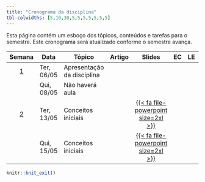 ```yaml
---
title: "Cronograma da disciplina"
tbl-colwidths: [5,10,30,5,5,5,5,5,5,5]
---
```


Esta página contém um esboço dos tópicos, conteúdos e tarefas para o semestre. Este cronograma será atualizado conforme o semestre avança.

<!-- https://fontawesome.com/search?o=r&m=free -->
<!-- https://jpswalsh.github.io/academicons/ -->


<!-- [{{< fa file-pdf size=2xl >}}](/weeks/week-1.html#prepare){aria-label="Week 1 summary"}  |  [️](/slides/lec-1.html "Lecture slides"){aria-label="Lecture 1 slides"}  |       [{{< fa laptop-file size=2xl >}}](/ae/ae-0-movies.html "Application exercise"){aria-label="Application Exercise 0 instructions"} -->

<!-- {{< fa brands r-project size=2xl >}}  -  scripts -->
<!-- {{< fa file-powerpoint size=2xl >}}   -  slides -->
<!-- {{< fa laptop-file size=2xl >}}  -  estudo de caso -->
<!-- {{< fa file-pdf size=2xl >}}  -  artigo -->
<!-- {{< fa table size=2xl >}}  -  tabelas estatisticas -->
<!-- {{< fa-solid fa-file-lines size=2xl >}}  -  exercicios -->

::: column-screen-inset-right
| Semana | Data | Tópico | Artigo | Slides |EC |LE |Script  | Avaliação | Projeto |
|:------:|--------|--------|:------:|:------:|:------:|:------:|:------:|:------:|:------:|
|  [1](programacao/semana-1.html)  | Ter, 06/05 | Apresentação da disciplina |  |  |  |  | | 
|  | Qui, 08/05 | Não haverá aula | |  | | | | | |
|  [2](programacao/semana-2.html)  | Ter, 13/05 | Conceitos iniciais | | [{{< fa file-powerpoint size=2xl >}}](/aulas/Conceitos%20iniciais/conceitos_iniciais.html "Conceitos iniciais"){aria-label="Conceitos iniciais"} | | | | | | 
|  | Qui, 15/05 | Conceitos iniciais | | [{{< fa file-powerpoint size=2xl >}}](/aulas/Conceitos%20iniciais/conceitos_iniciais.html#/importância-da-definição-dos-objetivos "Conceitos iniciais"){aria-label="Conceitos iniciais"} | | | | | |
<!-- |  [3](programacao/semana-3.html)  | Seg, 25/11 | Conceitos básicos | [{{< fa file-pdf size=2xl >}}](artigos/Entendendo_analise_estatistica.pdf)  | [{{< fa file-powerpoint size=2xl >}}️](aulas/Conceitos%20básicos/index.html "Conceitos básicos"){aria-label="Conceitos básicos"}        |  |  |   | -->
<!-- |                           | Qua, 27/11 | Conceitos básicos |  | [{{< fa file-powerpoint size=2xl >}}️](aulas/Conceitos%20básicos/index.html "Conceitos básicos"){aria-label="Conceitos básicos"}   |[ {{< fa laptop-file size=2xl >}}](estudos_de_casos/estudo02.html "Estudo de caso 02"){aria-label="Estudo de caso 02"}  |  | [{{< fa brands r-project size=2xl >}}](/analise_dados/recem_nascidos.html "Script análise de dados"){aria-label="Script análise de dados"} |  |    -->
<!-- |  [4](programacao/semana-4.html)  | Seg, 02/12 | Relato (Série) de casos | [{{< fa file-pdf size=2xl >}}](artigos/relato_de_caso_coronavirus_coracao.pdf) | [{{< fa file-powerpoint size=2xl >}}️](/aulas/Planejamento/index.html "Relato e Séries de casos"){aria-label="Relato e Séries de casos"}    |  |  ||    -->
<!-- |                           | Qua, 04/11 | Estudos de coorte | [{{< fa file-pdf size=2xl >}}](artigos/impacto_funcionalidade_idosos_estudo_coorte.pdf) | [{{< fa file-powerpoint size=2xl >}}️](/aulas/Planejamento/#/estudos-observacionais-analíticos "Estudos de coorte"){aria-label="Estudos de coorte"}  |  |  |  |  |   -->
<!-- |  [5](programacao/semana-5.html)  | Seg, 09/12 | Não haverá aula! (Encontro de Saberes) |  | |  |  ||    -->
<!-- |                           | Qua, 11/12 | Não haverá aula! (Encontro de Saberes) |  |  |  |  |  |  |   -->
<!-- |  [6](programacao/semana-6.html)  | Seg, 16/12 | Estudos caso-controle | [{{< fa file-pdf size=2xl >}}](artigos/fatores_cancer_boca_caso_controle.pdf) | [{{< fa file-powerpoint size=2xl >}}️](/aulas/Planejamento/#/estudo-caso-controle  "Estudos caso-controle"){aria-label="Estudos caso-controle"}    |  |  || -->
<!-- |                           | Qua, 18/12 | Não haverá aula!  |  |  |  |  |  |  |  -->
<!-- |     | 23/12 a 19/01  | Recesso Acadêmico |         |  | | | | | -->
<!-- |  [7](programacao/semana-7.html)  | Seg, 20/01 | Estudos Transversais | [{{< fa file-pdf size=2xl >}}](artigos/Prevalência_fatores_associados_bruxismo_estudo_transversal.pdf) | [{{< fa file-powerpoint size=2xl >}}️   ](/aulas/Planejamento/#/estudos-transversais "Estudos transversais"){aria-label="Estudos transversais"}  |  |  |  |  | -->
<!-- |                           | Qua, 22/01 | Estudos Ecológicos | [{{< fa file-pdf size=2xl >}}](artigos/Aumento_das_internações_por_síndrome_de_Guillain-Barré_no_Brasil_estudo_ecológico.pdf) | [{{< fa file-powerpoint size=2xl >}}️   ](/aulas/Planejamento/#estudos-ecológicos "Estudos ecológicos"){aria-label="Estudos ecológicos"}  |  |  |  |  | -->
<!-- |  [8](programacao/semana-8.html)  | Seg, 27/01 | Ensaios clínicos aleatorizados | [{{< fa file-pdf size=2xl >}}](artigos/Administração orofaríngea de colostro em recém-nascidos com gastrosquise_ensaio clínico randomizado.pdf) | [{{< fa file-powerpoint size=2xl >}}️   ](/aulas/Planejamento/#estudos-experimentais "Ensaios Clínicos Aleatorizados"){aria-label="Ensaios Clínicos Aleatorizados"}  |  |  |  |  | -->
<!-- |                           | Qua, 29/01 | Não haverá aula!  |  |  |  |  |  |  | -->
<!-- |  [9](programacao/semana-9.html)  | Seg, 03/02 | Não haverá aula! |   |  |  | [{{< fa file-lines size=2xl >}}️   ](/exercicios/lista01.html "Lista de Exercícios 01"){aria-label="Lista de Exercícios 01"}   |  | -->
<!-- |                           | Qua, 05/02 | Outros tipos de estudos  |  |[{{< fa file-powerpoint size=2xl >}}️   ](/aulas/Planejamento/#outros-tipos-de-estudo "Outros tipos de estudo"){aria-label="Outros tipos de estudo"}   |  |  |  |  | -->
<!-- |  [10](programacao/semana-10.html)  | Seg, 10/02 | Ensaios clínicos no R |   |[{{< fa file-powerpoint size=2xl >}}️   ](/aulas/Planejamento/ensaios_no_R.html "Ensaios clínicos no R"){aria-label="Ensaios clínicos no R"}   |[ {{< fa laptop-file size=2xl >}}](estudos_de_casos/estudo03.html "Estudo de caso 03"){aria-label="Estudo de caso 03"}   | |[{{< fa brands r-project size=2xl >}}](/analise_dados/ensaio_clinico.html "Script análise de dados"){aria-label="Script análise de dados"}    | -->
<!-- |                           | Qua, 12/02 | Testes diagnósticos  |[{{< fa file-pdf size=2xl >}}](/artigos/Entendendo os testes diagnósticos_P1.pdf)  |[{{< fa file-powerpoint size=2xl >}}️   ](/aulas/Testes%20diagnósticos/testesDiagnosticos.html "Testes diagnósticos"){aria-label="Testes diagnósticos"}   |  |  |  |  | -->
<!-- |  [11](programacao/semana-11.html)  | Seg, 17/02 | Prof. Eduardo Bearzoti | [{{< fa file-pdf size=2xl >}}](/Material Prof Eduardo Bearzoti/Artigo_Original.pdf)  |[{{< fa file-powerpoint size=2xl >}}](/Material Prof Eduardo Bearzoti/Seminario1_Cad.pdf "Razão de chances: Aplicações na área da saúde"){aria-label="Razão de chances: Aplicações na área da saúde"}   |[ {{< fa laptop-file size=2xl >}}](/Material Prof Eduardo Bearzoti/Estudo_Caso_Interpretacao.pdf "Estudo de caso"){aria-label="Estudo de caso"}   | |   | -->
<!-- |                           | Qua, 19/02 | Prof. Eduardo Bearzoti |   |[{{< fa file-powerpoint size=2xl >}}](/Material Prof Eduardo Bearzoti/Seminario2_Cad.pdf "Estudos de Casos na Área da Saúde"){aria-label="Estudos de Casos na Área da Saúde"}   |[ {{< fa laptop-file size=2xl >}}](/Material Prof Eduardo Bearzoti/Relatorio_COVID.pdf "Estudo de caso"){aria-label="Estudo de caso"}   | |   | -->
<!-- |  [12](programacao/semana-12.html)  | Seg, 24/02 | Testes diagnósticos | [{{< fa file-pdf size=2xl >}}](artigos/Teste Rapido para Deteccao da Infeccao pelo HIV-1 em Gestantes.pdf)  |[{{< fa file-powerpoint size=2xl >}}️   ](/aulas/Testes%20diagnósticos/testesDiagnosticos.html#/valor-de-predição-de-um-teste "Testes diagnósticos"){aria-label="Testes diagnósticos"}   |   | |   | -->
<!-- |                           | Qua, 26/02 | Testes diagnósticos |   |[{{< fa file-powerpoint size=2xl >}}️   ](/aulas/Testes%20diagnósticos/testesDiagnosticos.html#/combinação-em-paralelo "Testes diagnósticos"){aria-label="Testes diagnósticos"}   |    | [{{< fa file-lines size=2xl >}}️   ](/exercicios/lista02.html "Lista de Exercícios 02"){aria-label="Lista de Exercícios 02"}|   | -->
<!-- |     | Seg, 03/03 | Carnaval  |  |  |  |  |  |  |  -->
<!-- |     | Qua, 05/03  | Carnaval |         |  | | | | | -->
<!-- |  [13](programacao/semana-13.html)  | Seg, 10/03 | Não haverá aula! |   |   |   | |   | -->
<!-- |                           | Qua, 12/03 |  Não haverá aula! |   |   |   | |   | -->
<!-- |  [14](programacao/semana-14.html)  | Seg, 17/03 | Testes diagnósticos no R |   |[{{< fa file-powerpoint size=2xl >}}️   ](/aulas/Testes%20diagnósticos/testes_R.html "Testes diagnósticos no R"){aria-label="Testes diagnósticos no R"}   |  [ {{< fa laptop-file size=2xl >}}](estudos_de_casos/estudo04.html "Estudo de caso 04"){aria-label="Estudo de caso 04"}  | |  [{{< fa brands r-project size=2xl >}}](/analise_dados/teste_diabetes.html "Script análise de dados"){aria-label="Script análise de dados"} | -->
<!-- |                           | Qua, 20/03 |  Modelos de regressão logística e riscos proporcionais |[{{< fa file-pdf size=2xl >}}](/artigos/Fatores associados à obesidade em idosos.pdf)   |[{{< fa file-powerpoint size=2xl >}}️   ](/aulas/ModeloLogistico_cox/logistico_cox.html#/title-slide "Modelos logístico e riscos proporcionais"){aria-label="Modelos logístico e riscos proporcionais"}   |    | |   | -->
<!-- |  [15](programacao/semana-15.html)  | Seg, 24/03 |  Modelos de regressão logística e riscos proporcionais |[{{< fa file-pdf size=2xl >}}](/artigos/Uso da regressão de Cox para estimar fatores associados a óbito.pdf)   |[{{< fa file-powerpoint size=2xl >}}️   ](/aulas/ModeloLogistico_cox/logistico_cox.html#/modelo-de-riscos-proporcionais-cox "Modelos logístico e riscos proporcionais"){aria-label="Modelos logístico e riscos proporcionais"}   |    | |   | -->
<!-- |                           | Qua, 27/03 |  Não haverá aula! |   |   |    | |   | -->
:::

```r
knitr::knit_exit()
```

